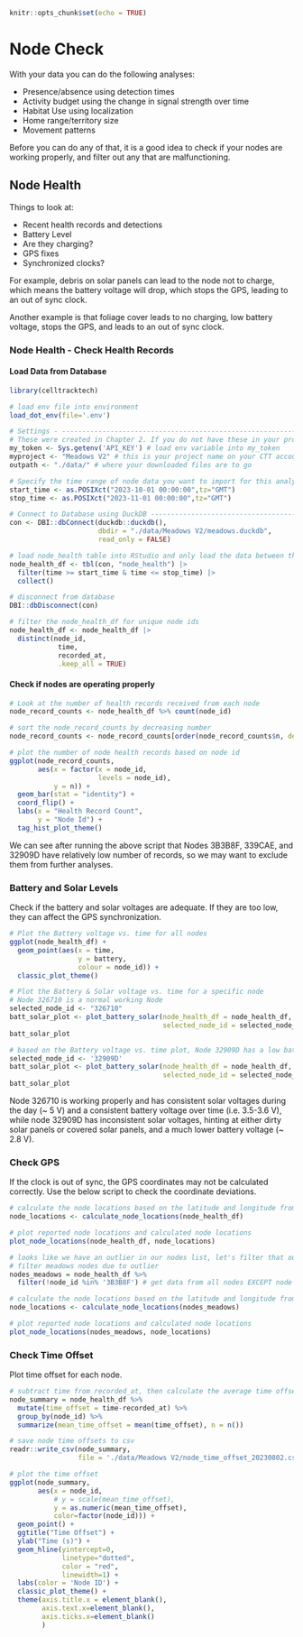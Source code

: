 ```r
knitr::opts_chunk$set(echo = TRUE)
```

# Node Check

With your data you can do the following analyses:

* Presence/absence using detection times
* Activity budget using the change in signal strength over time
* Habitat Use using localization
* Home range/territory size
* Movement patterns

Before you can do any of that, it is a good idea to check if your nodes are working properly, and filter out any that are malfunctioning.

## Node Health

Things to look at:

* Recent health records and detections
* Battery Level
* Are they charging?
* GPS fixes
* Synchronized clocks?

For example, debris on solar panels can lead to the node not to charge, which means the battery voltage will drop, which stops the GPS, leading to an out of sync clock.

Another example is that foliage cover leads to no charging, low battery voltage, stops the GPS, and leads to an out of sync clock.

### Node Health - Check Health Records

#### Load Data from Database

```r
library(celltracktech)

# load env file into environment
load_dot_env(file='.env')

# Settings - ----------------------------------------------------------------
# These were created in Chapter 2. If you do not have these in your project directory, go back and repeat Ch. 2.
my_token <- Sys.getenv('API_KEY') # load env variable into my_token
myproject <- "Meadows V2" # this is your project name on your CTT account, here we are using the CTT project 'Meadows V2'
outpath <- "./data/" # where your downloaded files are to go

# Specify the time range of node data you want to import for this analysis
start_time <- as.POSIXct("2023-10-01 00:00:00",tz="GMT")
stop_time <- as.POSIXct("2023-11-01 00:00:00",tz="GMT")

# Connect to Database using DuckDB -----------------------------------------------------
con <- DBI::dbConnect(duckdb::duckdb(), 
                      dbdir = "./data/Meadows V2/meadows.duckdb", 
                      read_only = FALSE)

# load node_health table into RStudio and only load the data between the set start and stop times
node_health_df <- tbl(con, "node_health") |> 
  filter(time >= start_time & time <= stop_time) |>
  collect()

# disconnect from database
DBI::dbDisconnect(con)

# filter the node_health_df for unique node ids
node_health_df <- node_health_df |>
  distinct(node_id, 
            time, 
            recorded_at, 
            .keep_all = TRUE)
```

#### Check if nodes are operating properly

```r
# Look at the number of health records received from each node
node_record_counts <- node_health_df %>% count(node_id)

# sort the node_record_counts by decreasing number
node_record_counts <- node_record_counts[order(node_record_counts$n, decreasing = TRUE),]

# plot the number of node health records based on node id
ggplot(node_record_counts,
       aes(x = factor(x = node_id,
                      levels = node_id),
           y = n)) +
  geom_bar(stat = "identity") +
  coord_flip() +
  labs(x = "Health Record Count",
       y = "Node Id") +
  tag_hist_plot_theme()
```
We can see after running the above script that Nodes 3B3B8F, 339CAE, and 32909D have relatively low number of records, so we may want to exclude them from further analyses.

### Battery and Solar Levels

Check if the battery and solar voltages are adequate. If they are too low, they can affect the GPS synchronization.

```r
# Plot the Battery voltage vs. time for all nodes
ggplot(node_health_df) +
  geom_point(aes(x = time,
                 y = battery,
                 colour = node_id)) +
  classic_plot_theme()

# Plot the Battery & Solar voltage vs. time for a specific node
# Node 326710 is a normal working Node
selected_node_id <- "326710"
batt_solar_plot <- plot_battery_solar(node_health_df = node_health_df, 
                                      selected_node_id = selected_node_id)
batt_solar_plot 

# based on the Battery voltage vs. time plot, Node 32909D has a low battery voltage
selected_node_id <- '32909D'
batt_solar_plot <- plot_battery_solar(node_health_df = node_health_df, 
                                      selected_node_id = selected_node_id)
batt_solar_plot 
```
Node 326710 is working properly and has consistent solar voltages during the day (~ 5 V) and a consistent battery voltage over time (i.e. 3.5-3.6 V), while node 32909D has inconsistent solar voltages, hinting at either dirty solar panels or covered solar panels, and a much lower battery voltage (~ 2.8 V).

### Check GPS

If the clock is out of sync, the GPS coordinates may not be calculated correctly. Use the below script to check the coordinate deviations.

```r
# calculate the node locations based on the latitude and longitude from node health reports
node_locations <- calculate_node_locations(node_health_df)

# plot reported node locations and calculated node locations
plot_node_locations(node_health_df, node_locations)

# looks like we have an outlier in our nodes list, let's filter that out
# filter meadows nodes due to outlier
nodes_meadows = node_health_df %>%
  filter(!node_id %in% '3B3B8F') # get data from all nodes EXCEPT node 3B3B8F

# calculate the node locations based on the latitude and longitude from node health reports
node_locations <- calculate_node_locations(nodes_meadows)

# plot reported node locations and calculated node locations
plot_node_locations(nodes_meadows, node_locations)

```

### Check Time Offset

Plot time offset for each node.

```r
# subtract time from recorded_at, then calculate the average time offset for each node
node_summary = node_health_df %>%
  mutate(time_offset = time-recorded_at) %>%
  group_by(node_id) %>%
  summarize(mean_time_offset = mean(time_offset), n = n())

# save node time offsets to csv
readr::write_csv(node_summary,
                 file = './data/Meadows V2/node_time_offset_20230802.csv')

# plot the time offset
ggplot(node_summary,
       aes(x = node_id, 
           # y = scale(mean_time_offset),
           y = as.numeric(mean_time_offset),
           color=factor(node_id))) +
  geom_point() +
  ggtitle("Time Offset") +
  ylab("Time (s)") +
  geom_hline(yintercept=0, 
             linetype="dotted", 
             color = "red", 
             linewidth=1) +
  labs(color = 'Node ID') +
  classic_plot_theme() +
  theme(axis.title.x = element_blank(),
        axis.text.x=element_blank(),
        axis.ticks.x=element_blank()
        )

```

